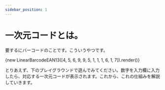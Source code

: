 ```yaml
---
sidebar_position: 1
---
```



# 一次元コードとは。

要するにバーコードのことです。こういうやつです。

<p style={{ width: "350px" }}>
  {new LinearBarcodeEAN13([4, 5, 6, 9, 9, 5, 1, 1, 1, 6, 1, 7]).render()}
</p>

とりあえず、下のプレイグラウンドで遊んでみてください。数字を入力欄に入力したら、対応する一次元コードが表示されます。これから、これの仕組みを解説していきます。

<CreateLinearBarcodeFromDigitsPlayground />
